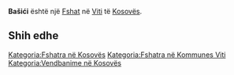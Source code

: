 {{Fshat në Kosovës
 | Emri                = Bašići
| srp_D_name = Bašići
| srp_D_FULL_NAME_RO = Bašići
| srp_D_FULL_NAME_ND_RO = Basici
| srp_D_SORT_NAME_RG = BASICI
| srp_D_FULL_NAME_RG = Bašići
| srp_D_FULL_NAME_ND_RG = Basici

 | Emri (Rasa dhanore) = 
 | Figura              = 
 | Shteti              = Kosovo
 | Komuna              = Viti
 | Kodi postar         = 
 | Sipërfaqja          = 

 | Popullsia           = 

 | Regj. i popullsisë  = 
 | Dend. e popullsisë  = 
 | Faqja zyrtare       = 
 <!--- Koordinatat ----> 
 | Gjerësia            = 42.304444
 | Gjatësia            = 21.470278
 | Lartësia            = 
}}
'''Bašići''' është një [[Fshat]] në [[Viti]] të [[Kosovës]].

<!-- == Gjeografia == -->
<!-- == Historia == -->
<!-- == Demografia == -->
== Shih edhe ==
{{Komuna Viti}}
{{Kosovo-Administrata-Cung}}

[[Kategoria:Fshatra në Kosovës]]
[[Kategoria:Fshatra në Kommunes Viti]]
[[Kategoria:Vendbanime në Kosovës]]